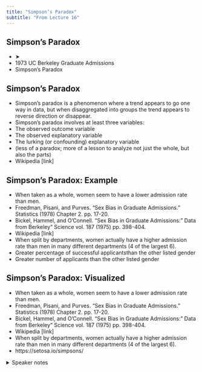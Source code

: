 ```yaml
---
title: "Simpson’s Paradox"
subtitle: "From Lecture 16"
---
```


## Simpson’s Paradox

- ➤
- 1973 UC Berkeley Graduate Admissions
- Simpson’s Paradox

## Simpson’s Paradox

- Simpson’s paradox is a phenomenon where a trend appears to go one way in data, but when disaggregated into groups the trend appears to reverse direction or disappear.
- Simpson’s paradox involves at least three variables:
- The observed outcome variable
- The observed explanatory variable
- The lurking (or confounding) explanatory variable
- (less of a paradox; more of a lesson to analyze not just the whole, but also the parts)
- Wikipedia [link]

## Simpson’s Paradox: Example

- When taken as a whole, women seem to have a lower admission rate than men.
- Freedman, Pisani, and Purves. “Sex Bias in Graduate Admissions.” Statistics (1978) Chapter 2.  pp. 17-20.
- Bickel, Hammel, and O’Connell. “Sex Bias in Graduate Admissions:” Data from Berkeley“ Science vol. 187 (1975) pp. 398-404.
- Wikipedia [link]
- When split by departments, women actually have a higher admission rate than men in many different departments (4 of the largest 6).
- Greater percentage of successful applicantsthan the other listed gender
- Greater number of applicants than the other listed gender

## Simpson’s Paradox: Visualized

- When taken as a whole, women seem to have a lower admission rate than men.
- Freedman, Pisani, and Purves. “Sex Bias in Graduate Admissions.” Statistics (1978) Chapter 2.  pp. 17-20.
- Bickel, Hammel, and O’Connell. “Sex Bias in Graduate Admissions:” Data from Berkeley“ Science vol. 187 (1975) pp. 398-404.
- Wikipedia [link]
- When split by departments, women actually have a higher admission rate than men in many different departments (4 of the largest 6).
- https://setosa.io/simpsons/

<details><summary>Speaker notes</summary>

NOTE: to get rid of unprofessional caption on a website, once you open the URL then right-click, hit “Inspect”, then double-click/edit to remove the offensive text.

</details>



